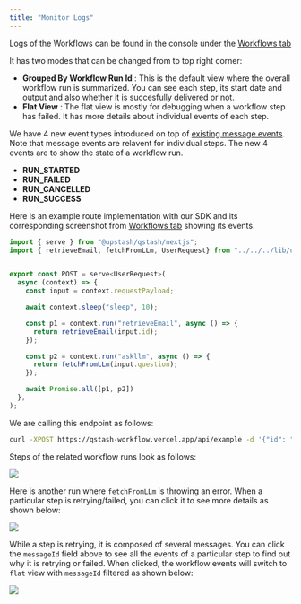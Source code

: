 ```yaml
---
title: "Monitor Logs"
---
```



Logs of the Workflows can be found in the console under the [Workflows tab](https://console.upstash.com/qstash?tab=workflows)

It has two modes that can be changed from to top right corner: 
- **Grouped By Workflow Run Id** : This is the default view where the overall workflow run is summarized. You can see each step, its start date and output and also whether it is succesfully delivered or not. 
- **Flat View** : The flat view is mostly for debugging when a workflow step has failed. It has more details about individual 
events of each step. 

We have 4 new event types introduced on top of [existing message events](/qstash/howto/debug-logs). Note that message events are relavent for individual steps. 
The new 4 events are to show the state of a workflow run. 

- **RUN_STARTED**
- **RUN_FAILED** 
- **RUN_CANCELLED**
- **RUN_SUCCESS**

Here is an example route implementation with our SDK and its corresponding screenshot from [Workflows tab]() showing its events.

```javascript
import { serve } from "@upstash/qstash/nextjs";
import { retrieveEmail, fetchFromLLm, UserRequest} from "../../../lib/util";


export const POST = serve<UserRequest>(
  async (context) => {
    const input = context.requestPayload;

    await context.sleep("sleep", 10);

    const p1 = context.run("retrieveEmail", async () => {
      return retrieveEmail(input.id);
    });

    const p2 = context.run("askllm", async () => {
      return fetchFromLLm(input.question);
    });

    await Promise.all([p1, p2])
  },
);
```

We are calling this endpoint as follows:
```bash 
curl -XPOST https://qstash-workflow.vercel.app/api/example -d '{"id": "id_123", "question": "what is the meaning of life?"}'
```

Steps of the related workflow runs look as follows:

<Frame>
  <img src="/img/qstash/qstash-workflows.png" />
</Frame>

Here is another run where `fetchFromLLm` is throwing an error. 
When a particular step is retrying/failed, you can click it to see more details as shown below:

<Frame>
  <img src="/img/qstash/qstash-workflows-step-detail.png" />
</Frame>

While a step is retrying, it is composed of several messages. You can click the `messageId` field above to 
see all the events of a particular step to find out why it is retrying or failed. 
When clicked, the workflow events will switch to `flat` view with `messageId` filtered as shown below:

<Frame>
  <img src="/img/qstash/qstash-workflows-flat.png" />
</Frame>

